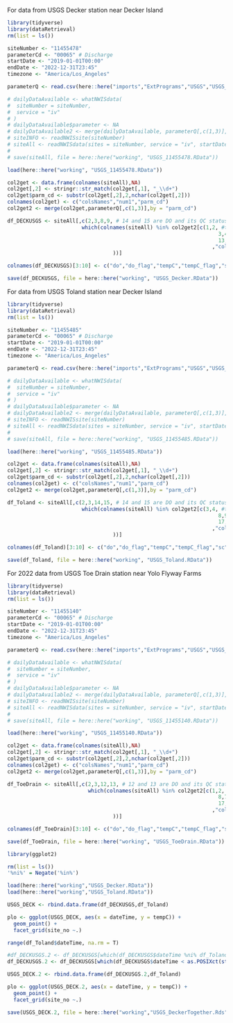 For data from USGS Decker station near Decker Island
```r
library(tidyverse)
library(dataRetrieval)
rm(list = ls())

siteNumber <- "11455478"
parameterCd <- "00065" # Discharge
startDate <- "2019-01-01T00:00"
endDate <- "2022-12-31T23:45"
timezone <- "America/Los_Angeles"

parameterQ <- read.csv(here::here("imports","ExtPrograms","USGS","USGS_parameters.csv"))

# dailyDataAvailable <- whatNWISdata(
#  siteNumber = siteNumber,
#  service = "iv"
# )
# dailyDataAvailable$parameter <- NA
# dailyDataAvailable2 <- merge(dailyDataAvailable, parameterQ[,c(1,3)], by = "parm_cd")
# siteINFO <- readNWISsite(siteNumber)
# siteAll <- readNWISdata(sites = siteNumber, service = "iv", startDate = startDate, endDate = endDate,tz = timezone)
# 
# save(siteAll, file = here::here("working", "USGS_11455478.RData"))

load(here::here("working", "USGS_11455478.RData"))

col2get <- data.frame(colnames(siteAll),NA)
col2get[,2] <- stringr::str_match(col2get[,1], "_\\d+")
col2get$parm_cd <- substr(col2get[,2],2,nchar(col2get[,2]))
colnames(col2get) <- c("colsNames","num1","parm_cd")
col2get2 <- merge(col2get,parameterQ[,c(1,3)],by = "parm_cd")

df_DECKUSGS <- siteAll[,c(2,3,8,9, # 14 and 15 are DO and its QC status
                        which(colnames(siteAll) %in% col2get2[c(1,2, #temperature of upper sonde and its QC status
                                                                    3,4,# SC of upper sonde and its QC status
                                                                    13,14) # turb of upper sonde and its QC status
                                                                  ,"colsNames"] 
                                  ))] 

colnames(df_DECKUSGS)[3:10] <- c("do","do_flag","tempC","tempC_flag","sc","sc_flag","turb","turb_flag")

save(df_DECKUSGS, file = here::here("working", "USGS_Decker.RData"))
```

For data from USGS Toland station near Decker Island
```r
library(tidyverse)
library(dataRetrieval)
rm(list = ls())

siteNumber <- "11455485"
parameterCd <- "00065" # Discharge
startDate <- "2019-01-01T00:00"
endDate <- "2022-12-31T23:45"
timezone <- "America/Los_Angeles"

parameterQ <- read.csv(here::here("imports","ExtPrograms","USGS","USGS_parameters.csv"))

# dailyDataAvailable <- whatNWISdata(
#  siteNumber = siteNumber,
#  service = "iv"
# )
# dailyDataAvailable$parameter <- NA
# dailyDataAvailable2 <- merge(dailyDataAvailable, parameterQ[,c(1,3)], by = "parm_cd")
# siteINFO <- readNWISsite(siteNumber)
# siteAll <- readNWISdata(sites = siteNumber, service = "iv", startDate = startDate, endDate = endDate,tz = timezone)
# 
# save(siteAll, file = here::here("working", "USGS_11455485.RData"))

load(here::here("working", "USGS_11455485.RData"))

col2get <- data.frame(colnames(siteAll),NA)
col2get[,2] <- stringr::str_match(col2get[,1], "_\\d+")
col2get$parm_cd <- substr(col2get[,2],2,nchar(col2get[,2]))
colnames(col2get) <- c("colsNames","num1","parm_cd")
col2get2 <- merge(col2get,parameterQ[,c(1,3)],by = "parm_cd")

df_Toland <- siteAll[,c(2,3,14,15, # 14 and 15 are DO and its QC status
                        which(colnames(siteAll) %in% col2get2[c(3,4, #temperature of upper sonde and its QC status
                                                                    8,9,# SC of upper sonde and its QC status
                                                                    17,20) # turb of upper sonde and its QC status
                                                                  ,"colsNames"] 
                                  ))] 

colnames(df_Toland)[3:10] <- c("do","do_flag","tempC","tempC_flag","sc","sc_flag","turb","turb_flag")

save(df_Toland, file = here::here("working", "USGS_Toland.RData"))
```

For 2022 data from USGS Toe Drain station near Yolo Flyway Farms
```r
library(tidyverse)
library(dataRetrieval)
rm(list = ls())

siteNumber <- "11455140"
parameterCd <- "00065" # Discharge
startDate <- "2019-01-01T00:00"
endDate <- "2022-12-31T23:45"
timezone <- "America/Los_Angeles"

parameterQ <- read.csv(here::here("imports","ExtPrograms","USGS","USGS_parameters.csv"))

# dailyDataAvailable <- whatNWISdata(
#  siteNumber = siteNumber,
#  service = "iv"
# )
# dailyDataAvailable$parameter <- NA
# dailyDataAvailable2 <- merge(dailyDataAvailable, parameterQ[,c(1,3)], by = "parm_cd")
# siteINFO <- readNWISsite(siteNumber)
# siteAll <- readNWISdata(sites = siteNumber, service = "iv", startDate = startDate, endDate = endDate,tz = timezone)
# 
# save(siteAll, file = here::here("working", "USGS_11455140.RData"))

load(here::here("working", "USGS_11455140.RData"))

col2get <- data.frame(colnames(siteAll),NA)
col2get[,2] <- stringr::str_match(col2get[,1], "_\\d+")
col2get$parm_cd <- substr(col2get[,2],2,nchar(col2get[,2]))
colnames(col2get) <- c("colsNames","num1","parm_cd")
col2get2 <- merge(col2get,parameterQ[,c(1,3)],by = "parm_cd")

df_ToeDrain <- siteAll[,c(2,3,12,13, # 12 and 13 are DO and its QC status
                          which(colnames(siteAll) %in% col2get2[c(1,2, #temperature of upper sonde and its QC status
                                                                    8,7,# SC of upper sonde and its QC status
                                                                    17,18)# turb of upper sonde and its QC status
                                                                  ,"colsNames"] 
                                  ))] 

colnames(df_ToeDrain)[3:10] <- c("do","do_flag","tempC","tempC_flag","sc","sc_flag","turb","turb_flag")

save(df_ToeDrain, file = here::here("working", "USGS_ToeDrain.RData"))
```

```r
library(ggplot2)

rm(list = ls())
'%ni%' = Negate('%in%')

load(here::here("working","USGS_Decker.RData"))
load(here::here("working","USGS_Toland.RData"))

USGS_DECK <- rbind.data.frame(df_DECKUSGS,df_Toland)

plo <- ggplot(USGS_DECK, aes(x = dateTime, y = tempC)) +
  geom_point() +
  facet_grid(site_no ~.)

range(df_Toland$dateTime, na.rm = T)

#df_DECKUSGS.2 <- df_DECKUSGS[which(df_DECKUSGS$dateTime %ni% df_Toland$dateTime),]
df_DECKUSGS.2 <- df_DECKUSGS[which(df_DECKUSGS$dateTime < as.POSIXct(strptime(range(df_Toland$dateTime, na.rm = T)[1], format = "%Y-%m-%d %H:%M:%S", tz = "America/Los_Angeles"))),]

USGS_DECK.2 <- rbind.data.frame(df_DECKUSGS.2,df_Toland)

plo <- ggplot(USGS_DECK.2, aes(x = dateTime, y = tempC)) +
  geom_point() +
  facet_grid(site_no ~.)

save(USGS_DECK.2, file = here::here("working","USGS_DeckerTogether.Rds"))
```